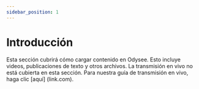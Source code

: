 ---
sidebar_position: 1
---

# Introducción

Esta sección cubrirá cómo cargar contenido en Odysee. Esto incluye videos, publicaciones de texto y otros archivos. La transmisión en vivo no está cubierta en esta sección. Para nuestra guía de transmisión en vivo, haga clic [aquí] (link.com).